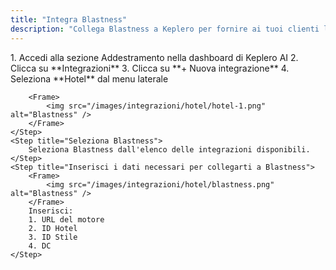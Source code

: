 ```yaml
---
title: "Integra Blastness"
description: "Collega Blastness a Keplero per fornire ai tuoi clienti link pre-compilati per la prenotazione"
---
```


<Steps>
    <Step title="Crea una nuova azione">
        1. Accedi alla sezione Addestramento nella dashboard di Keplero AI
        2. Clicca su **Integrazioni**
        3. Clicca su **+ Nuova integrazione**
        4. Seleziona **Hotel** dal menu laterale

        <Frame>
            <img src="/images/integrazioni/hotel/hotel-1.png" alt="Blastness" />
        </Frame>
    </Step>
    <Step title="Seleziona Blastness">
        Seleziona Blastness dall'elenco delle integrazioni disponibili.
    </Step>
    <Step title="Inserisci i dati necessari per collegarti a Blastness">
        <Frame>
            <img src="/images/integrazioni/hotel/blastness.png" alt="Blastness" />
        </Frame>
        Inserisci: 
        1. URL del motore
        2. ID Hotel
        3. ID Stile
        4. DC
    </Step>
</Steps>
